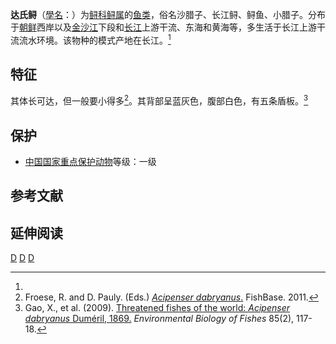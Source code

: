 {{Distinguish|达氏鳇}}
{{Speciesbox
| image = Acipenser dabryanus.jpg
| status = PEW
| status_system = IUCN3.1
| status_ref = <ref>{{IUCN|assessors=Qiwei, W. 2010|id=231|title=''Acipenser dabryanus''|year=2012|version=2012.2|accessdate=2013-03-28}}</ref>
| species = dabryanus
| authority = Duméril, 1869<ref name='id5317'>{{cite web | url = http://www.bioinfo.cn/db05/BjdwSpecies.php?action=view&id=5317 | title = 达氏鲟 | work = 中国动物物种编目数据库 | publisher = 中国科学院微生物研究所 | author = 中国科学院动物研究所 | accessdate = 2009-04-11 | archive-url = https://web.archive.org/web/20160305005435/http://www.bioinfo.cn/db05/BjdwSpecies.php?action=view&id=5317 | archive-date = 2016-03-05 | dead-url = yes }}</ref>
| synonyms =
Sinosturio dabryanus (Duméril 1869)
}}

'''达氏鲟'''（[[學名|學名]]：{{lang|la|''Acipenser dabryanus''}}）为[[鲟科|鲟科]][[鲟属|鲟属]]的[[鱼类|鱼类]]，俗名沙腊子、长江鲟、鲟鱼、小腊子。分布于[[朝鲜|朝鲜]]西岸以及[[金沙江|金沙江]]下段和[[长江|长江]]上游干流、东海和黄海等，多生活于长江上游干流流水环境。该物种的模式产地在长江。<ref name='id5317'/>

==特征==
其体长可达{{cvt|2.5|m|ft}}，但一般要小得多<ref name=fb>Froese, R. and D. Pauly. (Eds.) [http://www.fishbase.org/summary/Acipenser-dabryanus.html ''Acipenser dabryanus''.] FishBase. 2011.</ref>。其背部呈蓝灰色，腹部白色，有五条盾板。<ref name=gao>Gao, X., et al. (2009). [http://brosse.sebastien.free.fr/2009_Gao%20et%20al_EnvBiolFish_Acipenser%20dabryanus.pdf Threatened fishes of the world: ''Acipenser dabryanus'' Duméril, 1869.] ''Environmental Biology of Fishes'' 85(2), 117-18.</ref>

==保护==
*[[中國國家重點保護野生動物名錄|中国国家重点保护动物]]等级：一级

== 参考文献 ==
{{reflist}}

== 延伸阅读 ==
{{refbegin}}
{{wikispecies-inline|Acipenser dabryanus|达氏鲟}}
{{refend}}	
{{中国国家重点保护野生动物名录/鱼纲}}

{{鱘}}
{{Taxonbar}}

[[Category:鲟属|D]]
[[Category:1869年描述的魚類|D]]
[[Category:中國特有魚類|D]]